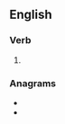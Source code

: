 ==English==

===Verb===
{{head|en|verb form}}

# {{en-third-person singular of|bemire}}

===Anagrams===
* {{l|en|berimes}}
* {{l|en|biremes}}